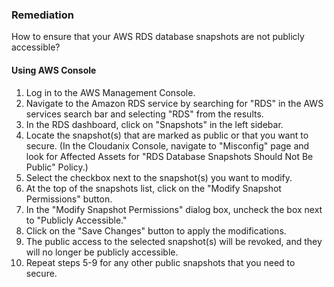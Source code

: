 ### Remediation

How to ensure that your AWS RDS database snapshots are not publicly accessible?

#### Using AWS Console

1. Log in to the AWS Management Console.
2. Navigate to the Amazon RDS service by searching for "RDS" in the AWS services search bar and selecting "RDS" from the results.
3. In the RDS dashboard, click on "Snapshots" in the left sidebar.
4. Locate the snapshot(s) that are marked as public or that you want to secure.
    (In the Cloudanix Console, navigate to "Misconfig" page and look for Affected Assets for "RDS Database Snapshots Should Not Be Public" Policy.)
5. Select the checkbox next to the snapshot(s) you want to modify.
6. At the top of the snapshots list, click on the "Modify Snapshot Permissions" button.
7. In the "Modify Snapshot Permissions" dialog box, uncheck the box next to "Publicly Accessible."
8. Click on the "Save Changes" button to apply the modifications.
9. The public access to the selected snapshot(s) will be revoked, and they will no longer be publicly accessible.
10. Repeat steps 5-9 for any other public snapshots that you need to secure.
